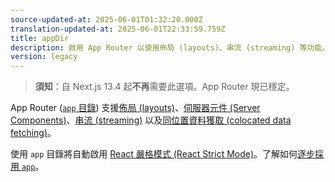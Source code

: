 ```yaml
---
source-updated-at: 2025-06-01T01:32:20.000Z
translation-updated-at: 2025-06-01T22:33:59.759Z
title: appDir
description: 啟用 App Router 以使用佈局 (layouts)、串流 (streaming) 等功能。
version: legacy
---
```


> **須知**：自 Next.js 13.4 起**不再**需要此選項。App Router 現已穩定。

App Router ([`app` 目錄](/docs/app/building-your-application/routing)) 支援[佈局 (layouts)](/docs/app/api-reference/file-conventions/layout)、[伺服器元件 (Server Components)](/docs/app/getting-started/server-and-client-components)、[串流 (streaming)](/docs/app/building-your-application/routing/loading-ui-and-streaming) 以及[同位置資料獲取 (colocated data fetching)](/docs/app/building-your-application/data-fetching)。

使用 `app` 目錄將自動啟用 [React 嚴格模式 (React Strict Mode)](https://react.dev/reference/react/StrictMode)。了解如何[逐步採用 `app`](/docs/app/guides/migrating/app-router-migration#migrating-from-pages-to-app)。